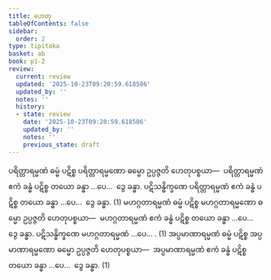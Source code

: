 ```yaml
---
title: ဟေတု
tableOfContents: false
sidebar:
  order: 2
type: tipitaka
basket: ab
book: p1-2
review:
  current: review
  updated: '2025-10-23T09:20:59.618586'
  updated_by: ''
  notes: ''
  history:
  - state: review
    date: '2025-10-23T09:20:59.618586'
    updated_by: ''
    notes: ''
    previous_state: draft
---
```



<ReviewStatus review={frontmatter.review} showDetails={true} />

<HypothesisAnnotation frontmatter={frontmatter} />

<DynamicBreadcrumb />

<Division number="1" book="p1-2" e="ch" v="37" p="343">

<Paragraph number="2157" book="p1-2">
ပရိတ္တာရမ္မဏံ ဓမ္မံ ပဋိစ္စ ပရိတ္တာရမ္မဏော ဓမ္မော ဥပ္ပဇ္ဇတိ ဟေတုပစ္စယာ—  ပရိတ္တာရမ္မဏံ ဧကံ ခန္ဓံ ပဋိစ္စ တယော ခန္ဓာ …ပေ…  ဒွေ ခန္ဓာ. ပဋိသန္ဓိက္ခဏေ ပရိတ္တာရမ္မဏံ ဧကံ ခန္ဓံ ပဋိစ္စ တယော ခန္ဓာ …ပေ…  ဒွေ ခန္ဓာ. (1)
</Paragraph>

<Paragraph number="2158" book="p1-2">
မဟဂ္ဂတာရမ္မဏံ ဓမ္မံ ပဋိစ္စ မဟဂ္ဂတာရမ္မဏော ဓမ္မော ဥပ္ပဇ္ဇတိ ဟေတုပစ္စယာ—  မဟဂ္ဂတာရမ္မဏံ ဧကံ ခန္ဓံ ပဋိစ္စ တယော ခန္ဓာ …ပေ…  ဒွေ ခန္ဓာ. ပဋိသန္ဓိက္ခဏေ မဟဂ္ဂတာရမ္မဏံ …ပေ… . (1)
</Paragraph>

<Paragraph number="2159" book="p1-2">
အပ္ပမာဏာရမ္မဏံ ဓမ္မံ ပဋိစ္စ အပ္ပမာဏာရမ္မဏော ဓမ္မော ဥပ္ပဇ္ဇတိ ဟေတုပစ္စယာ—  အပ္ပမာဏာရမ္မဏံ ဧကံ ခန္ဓံ ပဋိစ္စ တယော ခန္ဓာ …ပေ…  ဒွေ ခန္ဓာ. (1)
</Paragraph>
</Division>
